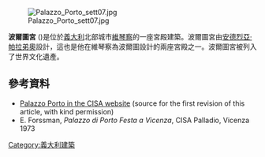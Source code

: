 [[Image:Palazzo_Porto_sett07.jpg|thumb]]

'''波爾圖宮''' ({{Lang-it|Palazzo Porto}})是位於[[義大利|義大利]]北部城市[[維琴察|維琴察]]的一座宮殿建築。波爾圖宮由[[安德烈亞·帕拉弟奧|安德烈亞·帕拉弟奧]]設計，這也是他在維琴察為波爾圖設計的兩座宮殿之一。波爾圖宮被列入了世界文化遺產。
== 參考資料 ==
*[https://web.archive.org/web/20071028114315/http://www.cisapalladio.org/veneto/scheda.php?sezione=4&architettura=59&lingua=e Palazzo Porto in the CISA website] (source for the first revision of this article, with kind permission)
* E. Forssman, ''Palazzo di Porto Festa a Vicenza'', CISA Palladio, Vicenza 1973
[[Category:義大利建築|Category:義大利建築]]